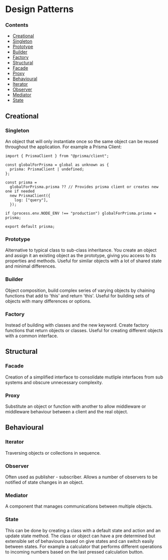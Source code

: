 # Design Patterns
### Contents
- [Creational](#Creational)
- [Singleton](#Singleton)
- [Prototype](#Prototype)
- [Builder](#Builder)
- [Factory](#Factory)
- [Structural](#Structural)
- [Facade](#Facade)
- [Proxy](#Proxy)
- [Behavioural](#Behavioural)
- [Iterator](#Iterator)
- [Observer](#Observer)
- [Mediator](#Mediator)
- [State](#State)

## Creational
### Singleton
An object that will only instantiate once so the same object can be reused throughout the application. For example a Prisma Client:
```
import { PrismaClient } from "@prisma/client";

const globalForPrisma = global as unknown as {
  prisma: PrismaClient | undefined;
};

const prisma =
  globalForPrisma.prisma ?? // Provides prisma client or creates new one if needed
  new PrismaClient({
    log: ["query"],
  });

if (process.env.NODE_ENV !== "production") globalForPrisma.prisma = prisma;

export default prisma;
```
### Prototype
Alternative to typical class to sub-class inheritance. You create an object and assign it an existing object as the prototype, giving you access to its properties and methods. Useful for similar objects with a lot of shared state and minimal differences.
### Builder
Object composition, build complex series of varying objects by chaining functions that add to 'this' and return 'this'. Useful for building sets of objects with many differences or options.
### Factory
Instead of building with classes and the new keyword. Create factory functions that return objects or classes. Useful for creating different objects with a common interface.
## Structural
### Facade
Creation of a simplified interface to consolidate mutliple interfaces from sub systems and obscure unnecessary complexity.
### Proxy
Substitute an object or function with another to allow middleware or middleware behaviour between a client and the real object.
## Behavioural
### Iterator
Traversing objects or collections in sequence.
### Observer
Often used as publisher - subscriber. Allows a number of observers to be notified of state changes in an object.
### Mediator
A component that manages communications between multiple objects.
### State
This can be done by creating a class with a default state and action and an update state method. The class or object can have a pre determined but extensible set of behaviours based on give states and can switch easily between states. For example a calculator that performs different operations to incoming numbers based on the last pressed calculation button.
